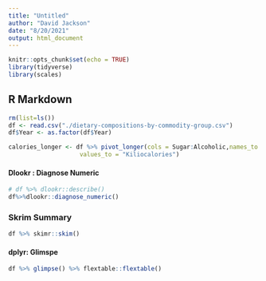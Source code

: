 ```yaml
---
title: "Untitled"
author: "David Jackson"
date: "8/20/2021"
output: html_document
---
```


```r
knitr::opts_chunk$set(echo = TRUE)
library(tidyverse)
library(scales)
```

## R Markdown

```r
rm(list=ls())
df <- read.csv("./dietary-compositions-by-commodity-group.csv")
df$Year <- as.factor(df$Year)
```
```r
calories_longer <- df %>% pivot_longer(cols = Sugar:Alcoholic,names_to = "Commodity",
                    values_to = "Kiliocalories")
```
#### Dlookr : Diagnose Numeric

```r
# df %>% dlookr::describe()
df%>%dlookr::diagnose_numeric()
```

### Skrim Summary

```r
df %>% skimr::skim()
```

#### dplyr: Glimspe

```r
df %>% glimpse() %>% flextable::flextable()
```

